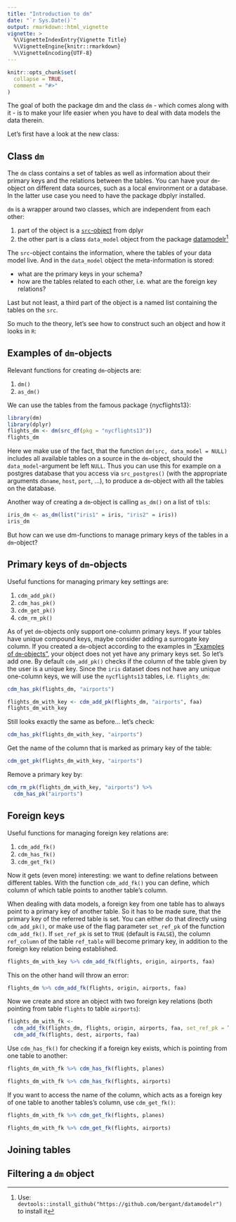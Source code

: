 ```yaml
---
title: "Introduction to dm"
date: "`r Sys.Date()`"
output: rmarkdown::html_vignette
vignette: >
  %\VignetteIndexEntry{Vignette Title}
  %\VignetteEngine{knitr::rmarkdown}
  %\VignetteEncoding{UTF-8}
---
```


```r
knitr::opts_chunk$set(
  collapse = TRUE,
  comment = "#>"
)
```

The goal of both the package dm and the class `dm` - which comes along with it - is to make your life easier when you have to deal with data models the data therein.

Let's first have a look at the new class:

## Class `dm`

The `dm` class contains a set of tables as well as information about their primary keys and the relations between the tables. You can have your `dm`-object on different data sources, such as a local environment or a database. In the latter use case you need to have the package dbplyr installed. 

`dm` is a wrapper around two classes, which are independent from each other:

1. part of the object is a [`src`-object](https://dplyr.tidyverse.org/reference/src.html) from dplyr
2. the other part is a class `data_model` object
 from the package [datamodelr](https://github.com/bergant/datamodelr)^[Use: `devtools::install_github("https://github.com/bergant/datamodelr")` to install it]

The `src`-object contains the information, where the tables of your data model live. And in the `data_model` object the meta-information is stored:

- what are the primary keys in your schema?
- how are the tables related to each other, i.e. what are the foreign key relations?

Last but not least, a third part of the object is a named list containing the tables on the `src`.

So much to the theory, let's see how to construct such an object and how it looks in `R`:

## Examples of `dm`-objects {#ex_dm}

Relevant functions for creating `dm`-objects are:

1. `dm()`
2. `as_dm()`

We can use the tables from the famous package {nycflights13}:
```r
library(dm)
library(dplyr)
flights_dm <- dm(src_df(pkg = "nycflights13"))
flights_dm
```

Here we make use of the fact, that the function `dm(src, data_model = NULL)` includes all available tables on a source in the `dm`-object, should the `data_model`-argument be left `NULL`. 
Thus you can use this for example on a postgres database that you access via `src_postgres()` (with the appropriate arguments `dbname`, `host`, `port`, ...), to produce a `dm`-object with all the tables on the database.

Another way of creating a `dm`-object is calling `as_dm()` on a list of `tbls`:
```r
iris_dm <- as_dm(list("iris1" = iris, "iris2" = iris))
iris_dm
```

But how can we use dm-functions to manage primary keys of the tables in a `dm`-object?

## Primary keys of `dm`-objects

Useful functions for managing primary key settings are:

1. `cdm_add_pk()`
2. `cdm_has_pk()`
3. `cdm_get_pk()`
4. `cdm_rm_pk()`

As of yet `dm`-objects only support one-column primary keys. If your tables have unique compound keys, maybe consider adding a surrogate key column. 
If you created a `dm`-object according to the examples in ["Examples of `dm`-objects"](#ex_dm), your object does not yet have any primary keys set.
So let's add one.
By default `cdm_add_pk()` checks if the column of the table given by the user is a unique key.
Since the `iris` dataset does not have any unique one-column keys, we will use the `nycflights13` tables, i.e. `flights_dm`:

```r
cdm_has_pk(flights_dm, "airports")
```
```r
flights_dm_with_key <- cdm_add_pk(flights_dm, "airports", faa)
flights_dm_with_key
```
Still looks exactly the same as before... let's check:
```r
cdm_has_pk(flights_dm_with_key, "airports")
```
Get the name of the column that is marked as primary key of the table:
```r
cdm_get_pk(flights_dm_with_key, "airports")
```
Remove a primary key by:
```r
cdm_rm_pk(flights_dm_with_key, "airports") %>% 
  cdm_has_pk("airports")
```

## Foreign keys

Useful functions for managing foreign key relations are:

1. `cdm_add_fk()`
2. `cdm_has_fk()`
3. `cdm_get_fk()`

Now it gets (even more) interesting: we want to define relations between different tables.
With the function `cdm_add_fk()` you can define, which column of which table points to another table's column.

When dealing with data models, a foreign key from one table has to always point to a primary key of another table.
So it has to be made sure, that the primary key of the referred table is set.
You can either do that directly using `cdm_add_pk()`, or make use of the flag parameter `set_ref_pk` of the function `cdm_add_fk()`. 
If `set_ref_pk` is set to `TRUE` (default is `FALSE`), the column `ref_column` of the table `ref_table` will become primary key, in addition to the foreign key relation being established.

```r
flights_dm_with_key %>% cdm_add_fk(flights, origin, airports, faa)
```
This on the other hand will throw an error:
```r
flights_dm %>% cdm_add_fk(flights, origin, airports, faa)
```
Now we create and store an object with two foreign key relations (both pointing from table `flights` to table `airports`):
```r
flights_dm_with_fk <- 
  cdm_add_fk(flights_dm, flights, origin, airports, faa, set_ref_pk = TRUE) %>% 
  cdm_add_fk(flights, dest, airports, faa)
```

Use `cdm_has_fk()` for checking if a foreign key exists, which is pointing from one table to another:
```r
flights_dm_with_fk %>% cdm_has_fk(flights, planes)
```
```r
flights_dm_with_fk %>% cdm_has_fk(flights, airports)
```

If you want to access the name of the column, which acts as a foreign key of one table to another tables's column, use `cdm_get_fk()`:
```r
flights_dm_with_fk %>% cdm_get_fk(flights, planes)
```
```r
flights_dm_with_fk %>% cdm_get_fk(flights, airports)
```



## Joining tables

## Filtering a `dm` object
